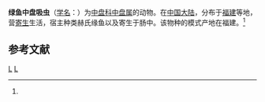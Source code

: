 {{Speciesbox
| taxon = Gyliauchen thalassamae
| binomial_authority = (Wang, 1977)<ref name='id10032'>{{cite web| url =http://www.bioinfo.cn/db05/BjdwSpecies.php?action=view&id=10032| title =绿鱼中盘吸虫| work =《中国动物物种编目数据库》| publisher =中国科学院微生物研究所| author =中国科学院动物研究所| accessdate =2009-04-16| deadurl =yes| archiveurl =https://web.archive.org/web/20160305060912/http://www.bioinfo.cn/db05/BjdwSpecies.php?action=view&id=10032| archivedate =2016-03-05}}</ref>
}}

'''绿鱼中盘吸虫'''（[[学名|学名]]：{{lang|la|''Gyliauchen thalassamae''}}）为[[中盘科|中盘科]][[中盘属|中盘属]]的动物。在[[中国大陆|中国大陆]]，分布于[[福建|福建]]等地，营[[寄生|寄生]]生活，宿主种类赫氏缘鱼以及寄生于肠中。该物种的模式产地在福建。<ref name='id10032'/>

== 参考文献 ==
{{reflist}}

{{吸虫小作品}}
{{taxonbar}}
[[Category:_1977年描述的动物|L]]
[[Category:中盘属|L]]